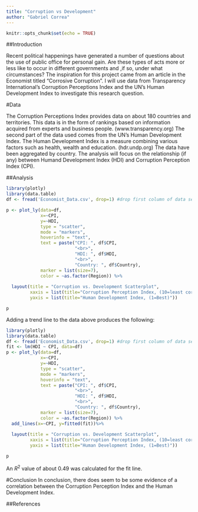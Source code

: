 ```yaml
---
title: "Corruption vs Development"
author: "Gabriel Correa"
---
```


```r
knitr::opts_chunk$set(echo = TRUE)
```

##Introduction

Recent political happenings have generated a number of questions about the use of public office for personal gain. Are these types of acts more or less like to occur in different governments and ,if so, under what circumstances? The inspiration for this project came from an article in the Economist titled "Corrosive Corruption". I will use data from Transparency International's Corruption Perceptions Index and the UN's Human Development Index to investigate this research question. 

#Data

The Corruption Perceptions Index provides data on about 180 countries and territories. This data is in the form of rankings based on information acquired from experts and business people. (www.transparency.org)
The second part of the data used comes from the UN's Human Development Index. The Human Development Index is a measure combining various factors such as health, wealth and education. (hdr.undp.org) 
The data have been aggregated by country. The analysis will focus on the relationship (if any) between Humand Development Index (HDI) and Corruption Perception Index (CPI). 

##Analysis

```r
library(plotly)
library(data.table)
df <- fread('Economist_Data.csv', drop=1) #drop first column of data set.

p <- plot_ly(data=df, 
             x=~CPI, 
             y=~HDI,
             type = "scatter",
             mode = "markers",
             hoverinfo = "text",
             text = paste("CPI: ", df$CPI,
                          "<br>",
                          "HDI: ", df$HDI,
                          "<br>",
                          "Country: ", df$Country),
             marker = list(size=7),
             color = ~as.factor(Region)) %>%
  
  layout(title = "Corruption vs. Development Scatterplot",
         xaxis = list(title="Corruption Perception Index, (10=least corrupt)"),
         yaxis = list(title="Human Development Index, (1=Best)"))

p
```

Adding a trend line to the data above produces the following:

```r
library(plotly)
library(data.table)
df <- fread('Economist_Data.csv', drop=1) #drop first column of data set.
fit <- lm(HDI ~ CPI, data=df)
p <- plot_ly(data=df, 
             x=~CPI, 
             y=~HDI,
             type = "scatter",
             mode = "markers",
             hoverinfo = "text",
             text = paste("CPI: ", df$CPI,
                          "<br>",
                          "HDI: ", df$HDI,
                          "<br>",
                          "Country: ", df$Country),
             marker = list(size=7),
             color = ~as.factor(Region)) %>%
  add_lines(x=~CPI, y=fitted(fit))%>%
  
  layout(title = "Corruption vs. Development Scatterplot",
         xaxis = list(title="Corruption Perception Index, (10=least corrupt)"),
         yaxis = list(title="Human Development Index, (1=Best)"))

p
```

An $R^2$ value of about 0.49 was calculated for the fit line. 

#Conclusion
In conclusion, there does seem to be some evidence of a correlation between the Corruption Perception Index and the Human Development Index. 


##References



